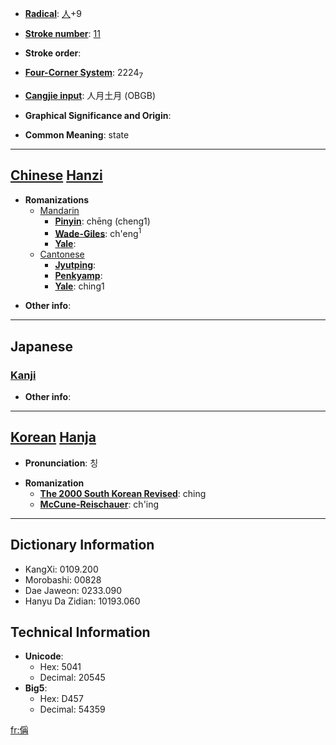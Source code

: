 * '''[[Wiktionary:Chinese radical index| Radical]]''': [[Wiktionary:Chinese radical index 人|人]]+9

* '''[[Wiktionary:Chinese total strokes index|Stroke number]]''': [[Wiktionary:Chinese total strokes index 11|11]]

* '''Stroke order''': 

* '''[[Wiktionary:Chinese four corner index|Four-Corner System]]''': 2224<sub>7</sub>

* '''[[Wiktionary:Chinese Cangjie index|Cangjie input]]''': 人月土月 (OBGB)

* '''Graphical Significance and Origin''': 

* '''Common Meaning''': state

----

== [[Chinese]] [[Hanzi]] ==

* '''Romanizations'''
** [[Mandarin]]
*** '''[[Pinyin]]''': chēng (cheng1)
*** '''[[Wade-Giles]]''': ch'eng<sup>1</sup>
*** '''[[Yale]]''': 
**[[Cantonese]]
***'''[[Jyutping]]''':
***'''[[Penkyamp]]''': 
***'''[[Yale]]''': ching1

* '''Other info''': 

----

==Japanese==
===[[Kanji]]===
{{kanji|on readings=[[しょう]] (shō)|kun readings=[[あげる]] (ageru)}}

* '''Other info''':  

----

== [[Korean]] [[Hanja]] ==

* '''Pronunciation''': 칭

* '''Romanization'''
** '''[[The 2000 South Korean Revised Romanization|The 2000 South Korean Revised]]''': ching
** '''[[McCune-Reischauer]]''': ch'ing

----

== Dictionary Information ==

* KangXi: 0109.200
* Morobashi: 00828
* Dae Jaweon: 0233.090
* Hanyu Da Zidian: 10193.060

== Technical Information ==

* '''Unicode''':
** Hex: 5041
** Decimal: 20545
* '''Big5''':
** Hex: D457
** Decimal: 54359

[[fr:偁]]